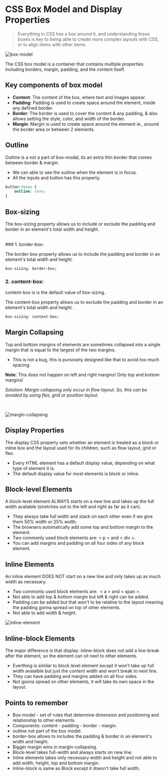 # CSS Box Model and Display Properties

> Everything in CSS has a box around it, and understanding these boxes is key to being able to create more complex layouts with CSS, or to align items with other items.

![box-model](/box-model.png)

The CSS box model is a container that contains multiple properties including borders, margin, padding, and the content itself.

## Key components of box model

-   **Content**: The content of the box, where text and images appear.
-   **Padding**: Padding is used to create space around the element, inside any defined border.
-   **Border**: The border is used to cover the content & any padding, & also allows setting the style, color, and width of the border.
-   **Margin**: Margin is used to create space around the element ie., around the border area or between 2 elements.

## Outline

Outline is a not a part of box-modal, its an extra thin border that comes between border & margin.

-   We can able to see the outline when the element is in focus.
-   All the inputs and button has this property.

```css
button:focus {
    outline: none;
}
```

## Box-sizing

The box-sizing property allows us to include or exclude the padding and border in an element's total width and height.

<br />
### 1. border-box:

The border-box property allows us to include the padding and border in an element's total width and height.

```css
box-sizing: border-box;
```

### 2. content-box:

content-box is is the default value of box-sizing.

The content-box property allows us to exclude the padding and border in an element's total width and height.

```css
box-sizing: content-box;
```

## Margin Collapsing

Top and bottom margins of elements are sometimes collapsed into a single margin that is equal to the largest of the two margins.

-   This is not a bug, this is pursosely designed like that to avoid too much spacing.

**Note**: This does not happen on left and right margins! Only top and bottom margins!

_Solution: Margin collapsing only occur in flow layout. So, this can be avoided by using flex, grid or position layout._

<br />

![margin-collapsing](/margin-collapsing.png)

## Display Properties

The display CSS property sets whether an element is treated as a block or inline box and the layout used for its children, such as flow layout, grid or flex.

-   Every HTML element has a default display value, depending on what type of element it is.
-   The default display value for most elements is block or inline.

## Block-level Elements

A block-level element ALWAYS starts on a new line and takes up the full width available (stretches out to the left and right as far as it can).

-   They always take full width and stack on each other even if we give them 50% width or 25% width.
-   The browsers automatically add some top and bottom margin to the element.
-   Two commonly used block elements are: < p > and < div >.
-   You can add margins and padding on all four sides of any block element.

## Inline Elements

An inline element DOES NOT start on a new line and only takes up as much width as necessary.

-   Two commonly used block elements are:  < a > and < span >.
-   Not able to add top & bottom margin but left & right can be added.
-   Padding can be added but that won't to be relative to the layout meaning the padding gonna spread on top of other elements.
-   Not able to add width & height.

![inline-element](/inline-element.png)

## Inline-block Elements

The major difference is that display: inline-block does not add a line-break after the element, so the element can sit next to other elements.

-   Everthing is similar to block level element except it won't take up full width avaialble but just the content width and won't break to next line.
-   They can have padding and margins added on all four sides.
-   Not gonna spread on other elements, it will take its own space in the layout.

## Points to remember

-   Box-model - set of rules that determine dimension and positioning and relationship to other elements.
-   Components: content - padding - border - margin.
-   outline not part of the box model.
-   border-box allows to includes the padding & border in an element's width and height.
-   Bigger margin wins in margin-collapsing.
-   Block-level takes full-width and always starts on new line.
-   Inline elements takes only necessary width and height and not able to add width, height, top and bottom margin.
-   Inline-block is same as Block except it doesn't take full width.

